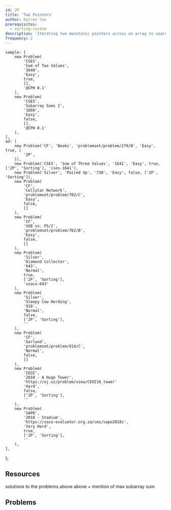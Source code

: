 ```yaml
---
id: 2P
title: 'Two Pointers'
author: Darren Yao
prerequisites:
  - sorting-custom
description: 'Iterating two monotonic pointers across an array to search for a pair of indices satisfying some condition in linear time.'
frequency: 2
---
```




	sample: [
		new Problem(
			'CSES',
			'Sum of Two Values',
			'1640',
			'Easy',
			true,
			[],
			'@CPH 8.1'
		),
		new Problem(
			'CSES',
			'Subarray Sums I',
			'1660',
			'Easy',
			false,
			[],
			'@CPH 8.1'
		),
	],
	ad: [
		new Problem('CF', 'Books', 'problemset/problem/279/B', 'Easy', true, [
			'2P',
		]),
		new Problem('CSES', 'Sum of Three Values', '1641', 'Easy', true, ['2P', 'Sorting'], 'cses-1641'),
		new Problem('Silver', 'Paired Up', '738', 'Easy', false, ['2P', 'Sorting']),
		new Problem(
			'CF',
			'Cellular Network',
			'problemset/problem/702/C',
			'Easy',
			false,
			[]
		),
		new Problem(
			'CF',
			'USB vs. PS/2',
			'problemset/problem/762/B',
			'Easy',
			false,
			[]
		),
		new Problem(
			'Silver',
			'Diamond Collector',
			'643',
			'Normal',
			true,
			['2P', 'Sorting'],
			'usaco-643'
		),
		new Problem(
			'Silver',
			'Sleepy Cow Herding',
			'918',
			'Normal',
			false,
			['2P', 'Sorting'],
			''
		),
		new Problem(
			'CF',
			'Garland',
			'problemset/problem/814/C',
			'Normal',
			false,
			[]
		),
		new Problem(
			'CEOI',
			'2010 - A Huge Tower',
			'https://oj.uz/problem/view/CEOI10_tower'
			'Hard',
			false,
			['2P', 'Sorting'],
			''
		),
		new Problem(
			'SAPO',
			'2018 - Stadium',
			'https://saco-evaluator.org.za/cms/sapo2018z',
			'Very Hard',
			true,
			['2P', 'Sorting'],
			''
		),
	],
};

<!-- 	new Problem(
		'CF',
		'Jury Meeting',
		'problemset/problem/853/B',
		'Hard',
		false,
		[]
	),
	new Problem(
		'Baltic OI',
		'2009 - Rectangle'
		'https://contest.yandex.com/ioi/contest/566/problems/E/',
		'Insane',
		false,
		[]
	), -->

<Problems problems={problems.sample} />

## Resources

<Resources>
	<Resource source="CPH" title="8.1 - Two Pointers" starred>
		solutions to the problems above
	</Resource>
	<Resource source="IUSACO" title="14.1 - Two Pointers">
		above + mention of max subarray sum
	</Resource>
</Resources>

## Problems

<Problems problems={problems.ad} />
